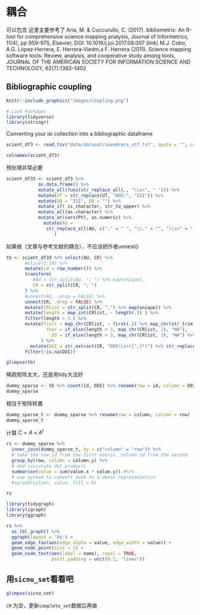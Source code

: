 # 耦合 {#Coupling}

可以包含
这里主要参考了 Aria, M. & Cuccurullo, C. (2017). bibliometrix: An R-tool for comprehensive science mapping analysis, Journal of Informetrics, 11(4), pp 959-975, Elsevier, DOI: 10.1016/j.joi.2017.08.007 (link)
M.J. Cobo,  A.G. López‐Herrera,  E. Herrera‐Viedm,a  F. Herrera (2011).
Science mapping software tools: Review, analysis, and cooperative study among tools,
JOURNAL OF THE AMERICAN SOCIETY FOR INFORMATION SCIENCE AND TECHNOLOGY, 62(7):1382–1402

## Bibliographic coupling

```r
knitr::include_graphics("images/coupling.png")
```




```r
# Load Packages
library(tidyverse)
library(stringr)
```


Converting your isi collection into a bibliographic dataframe
```r
scient_df3 <- read_tsv("data/dataset/savedrecs_utf.txt", quote = "", col_names = TRUE) 

```




```r
colnames(scient_df3)
```






预处理非常必要
```r
scient_df33 <- scient_df3 %>% 
            as.data.frame() %>% 
            mutate_all(funs(str_replace_all(., "\\s+", " "))) %>% 
            mutate(UT = str_replace(UT, "WOS:", "ISI")) %>% 
            mutate(DB = "ISI", ER = "") %>% 
            mutate_if( is_character, str_to_upper) %>%             
            mutate_all(as.character) %>% 
            mutate_at(vars(PY), as.numeric) %>%  
	          mutate(AU = 
	           str_replace_all(AU, c("," = " ", "\\." = "", "\\s+" = " ") ) %>% str_trim() 
	              )
```





如果做（文章与参考文献的耦合），不应该把作者unnest()
```r
tb <- scient_df33 %>% select(AU, CR) %>% 
	   #slice(1:10) %>%
	   mutate(id = row_number()) %>%
       transform(
  	      #AU = str_split(AU, "; ") %>% map(unique),
          CR = str_split(CR, "; ")
       ) %>%
  	   #unnest(AU, .drop = FALSE) %>% 
       unnest(CR, .drop = FALSE) %>%
       mutate(CRlist = str_split(CR, ",") %>% map(unique)) %>%
       mutate(length = map_int(CRlist, ~ length(.)) ) %>%
       filter(length > 3 ) %>%
       mutate(fisrt = map_chr(CRlist, ~ first(.)) %>% map_chr(str_trim),
               Year = if_else(length > 3, map_chr(CRlist, 2), "NA"),
          	     SO = if_else(length > 3, map_chr(CRlist, 3), "NA") %>% map_chr(str_trim)
             ) %>%
	     mutate(DOI = str_extract(CR, "DOI\\s+([^,]*)") %>% str_replace("\\[", "")) %>%
       filter(!is.na(DOI))
```






```r
glimpse(tb)
```

稀疏矩阵太大，还是用tidy大法好
```r
dummy_sparse <- tb %>% count(id, DOI) %>% rename(row = id, column = DOI, value = n)
dummy_sparse
```

相当于矩阵转置
```r
dummy_sparse_t <- dummy_sparse %>% rename(row = column, column = row) 
dummy_sparse_t
```




计算 $C = A \times A^t$
```r
rs <- dummy_sparse %>%
  inner_join(dummy_sparse_t, by = c("column" = "row")) %>%
  # take the row id from the first matrix, column id from the second
  group_by(row, column = column.y) %>%
  # and calculate dot products
  summarise(value = sum(value.x * value.y)) #%>%
  # use spread to convert back to a dense representation
  #spread(column, value, fill = 0)

rs
```


```r
library(tidygraph)
library(igraph)
library(ggraph)

rs %>%
  as_tbl_graph() %>%
  ggraph(layout = 'kk') + 
  geom_edge_fan(aes(edge_alpha = value, edge_width = value)) +
  geom_node_point(size = 1) +
  geom_node_text(aes(label = name), repel = TRUE, 
                 point.padding = unit(0.2, "lines")) 
```


## 用`sicnu_set`看看吧
```r
glimpse(sicnu_set)
```


`CR` 为空，更新`complete_set`数据后再做


